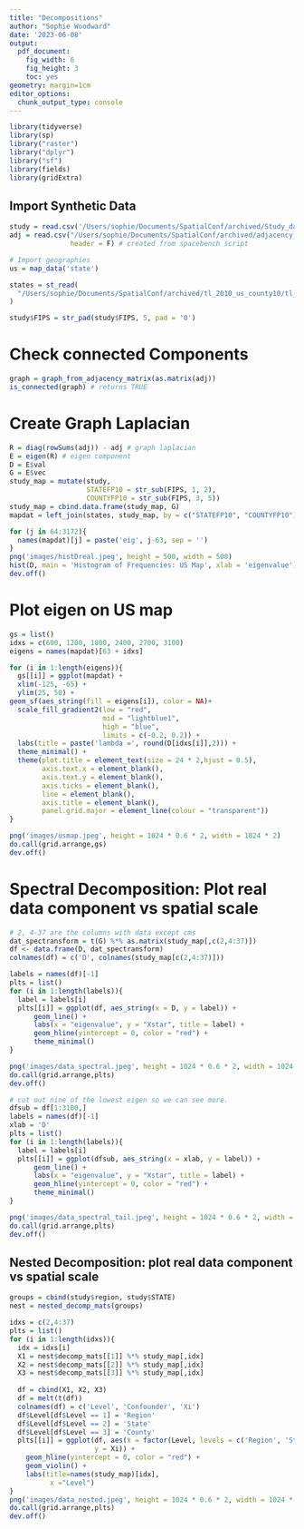 ```yaml
---
title: "Decompositions"
author: "Sophie Woodward"
date: '2023-06-08'
output:
  pdf_document:
    fig_width: 6
    fig_height: 3
    toc: yes
geometry: margin=1cm
editor_options: 
  chunk_output_type: console
---
```


```r
library(tidyverse)
library(sp)
library("raster")
library("dplyr")
library("sf")
library(fields)
library(gridExtra)
```

## Import Synthetic Data
```r
study = read.csv('/Users/sophie/Documents/SpatialConf/archived/Study_dataset_2010.csv')
adj = read.csv("/Users/sophie/Documents/SpatialConf/archived/adjacency_matrix.csv",
               header = F) # created from spacebench script

# Import geographies
us = map_data('state')

states = st_read(
  "/Users/sophie/Documents/SpatialConf/archived/tl_2010_us_county10/tl_2010_us_county10.shp"
)

study$FIPS = str_pad(study$FIPS, 5, pad = '0')
```

# Check connected Components
```r
graph = graph_from_adjacency_matrix(as.matrix(adj))
is_connected(graph) # returns TRUE
```

# Create Graph Laplacian
```r
R = diag(rowSums(adj)) - adj # graph laplacian 
E = eigen(R) # eigen component
D = E$val
G = E$vec
study_map = mutate(study, 
                   STATEFP10 = str_sub(FIPS, 1, 2),
                   COUNTYFP10 = str_sub(FIPS, 3, 5))
study_map = cbind.data.frame(study_map, G)
mapdat = left_join(states, study_map, by = c("STATEFP10", "COUNTYFP10"))

for (j in 64:3172){
  names(mapdat)[j] = paste('eig', j-63, sep = '')
}
png('images/histDreal.jpeg', height = 500, width = 500)
hist(D, main = 'Histogram of Frequencies: US Map', xlab = 'eigenvalue')
dev.off()
```

# Plot eigen on US map
```r
gs = list()
idxs = c(600, 1200, 1800, 2400, 2700, 3100)
eigens = names(mapdat)[63 + idxs]

for (i in 1:length(eigens)){
  gs[[i]] = ggplot(mapdat) +
  xlim(-125, -65) + 
  ylim(25, 50) +
geom_sf(aes_string(fill = eigens[i]), color = NA)+
  scale_fill_gradient2(low = "red", 
                       mid = "lightblue1",
                       high = "blue", 
                       limits = c(-0.2, 0.2)) +
  labs(title = paste('lambda =', round(D[idxs[i]],2))) + 
  theme_minimal() +
  theme(plot.title = element_text(size = 24 * 2,hjust = 0.5),
        axis.text.x = element_blank(),
        axis.text.y = element_blank(),
        axis.ticks = element_blank(),
        line = element_blank(),
        axis.title = element_blank(),
        panel.grid.major = element_line(colour = "transparent"))
}

png('images/usmap.jpeg', height = 1024 * 0.6 * 2, width = 1024 * 2)
do.call(grid.arrange,gs)
dev.off()
```


# Spectral Decomposition: Plot real data component vs spatial scale
```r
# 2, 4-37 are the columns with data except cms
dat_spectransform = t(G) %*% as.matrix(study_map[,c(2,4:37)])
df <- data.frame(D, dat_spectransform)
colnames(df) = c('D', colnames(study_map[c(2,4:37)]))

labels = names(df)[-1]
plts = list()
for (i in 1:length(labels)){
  label = labels[i]
  plts[[i]] = ggplot(df, aes_string(x = D, y = label)) + 
      geom_line() +
      labs(x = "eigenvalue", y = "Xstar", title = label) +
      geom_hline(yintercept = 0, color = "red") +
      theme_minimal()
}

png('images/data_spectral.jpeg', height = 1024 * 0.6 * 2, width = 1024 * 2)
do.call(grid.arrange,plts)
dev.off()

# cut out nine of the lowest eigen so we can see more.
dfsub = df[1:3100,]
labels = names(df)[-1]
xlab = 'D'
plts = list()
for (i in 1:length(labels)){
  label = labels[i]
  plts[[i]] = ggplot(dfsub, aes_string(x = xlab, y = label)) + 
      geom_line() +
      labs(x = "eigenvalue", y = "Xstar", title = label) +
      geom_hline(yintercept = 0, color = "red") +
      theme_minimal()
}

png('images/data_spectral_tail.jpeg', height = 1024 * 0.6 * 2, width = 1024 * 2)
do.call(grid.arrange,plts)
dev.off()
```

## Nested Decomposition: plot real data component vs spatial scale
```r
groups = cbind(study$region, study$STATE)
nest = nested_decomp_mats(groups)

idxs = c(2,4:37)
plts = list()
for (i in 1:length(idxs)){
  idx = idxs[i]
  X1 = nest$decomp_mats[[1]] %*% study_map[,idx]
  X2 = nest$decomp_mats[[2]] %*% study_map[,idx]
  X3 = nest$decomp_mats[[3]] %*% study_map[,idx]
  
  df = cbind(X1, X2, X3)
  df = melt(t(df))
  colnames(df) = c('Level', 'Confounder', 'Xi')
  df$Level[df$Level == 1] = 'Region'
  df$Level[df$Level == 2] = 'State'
  df$Level[df$Level == 3] = 'County'
  plts[[i]] = ggplot(df, aes(x = factor(Level, levels = c('Region', 'State', 'County')), 
                     y = Xi)) + 
    geom_hline(yintercept = 0, color = "red") +
    geom_violin() +
    labs(title=names(study_map)[idx],
          x ="Level")
}
png('images/data_nested.jpeg', height = 1024 * 0.6 * 2, width = 1024 * 2)
do.call(grid.arrange,plts)
dev.off()
```










